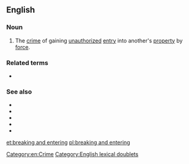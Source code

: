 ==English==

===Noun===
{{en-noun|head=[[breaking]] and [[entering]]|-}}
# {{label|en|idiomatic|legal}} The [[crime]] of gaining [[unauthorized]] [[entry]] into another's [[property]] by [[force]].

===Related terms===
* {{l|en|break and enter}}

===See also===
* {{projectlink|wikipedia}}
* {{l|en|burglary}}
* {{l|en|housebreaking}}
* {{l|en|larceny}}
* {{l|en|B&E}}

[[Category:en:Crime]]
[[Category:English lexical doublets]]
[[et:breaking and entering]]
[[pl:breaking and entering]]